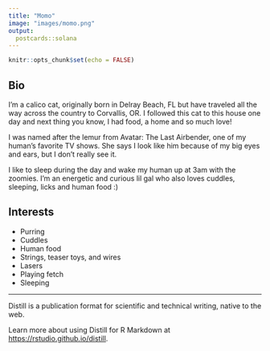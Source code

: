 ```yaml
---
title: "Momo"
image: "images/momo.png"
output: 
  postcards::solana
---
```


```r
knitr::opts_chunk$set(echo = FALSE)
```

## Bio

I’m a calico cat, originally born in Delray Beach, FL but have traveled all the way across the country to Corvallis, OR. I followed this cat to this house one day and next thing you know, I had food, a home and so much love!

I was named after the lemur from Avatar: The Last Airbender, one of my human’s favorite TV shows. She says I look like him because of my big eyes and ears, but I don’t really see it.

I like to sleep during the day and wake my human up at 3am with the zoomies. I’m an energetic and curious lil gal who also loves cuddles, sleeping, licks and human food :)

## Interests

* Purring
* Cuddles
* Human food
* Strings, teaser toys, and wires
* Lasers
* Playing fetch
* Sleeping

---

Distill is a publication format for scientific and technical writing, native to the web. 

Learn more about using Distill for R Markdown at <https://rstudio.github.io/distill>.





